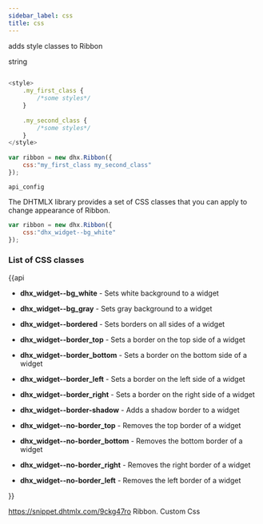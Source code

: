 ```yaml
---
sidebar_label: css
title: css
---
```



          


<Short>
 
adds style classes to Ribbon



</Short>



<Type>
 string


</Type>


~~~js
 
<style>
    .my_first_class {
        /*some styles*/
    }
 
    .my_second_class {
        /*some styles*/
    }
</style>
 
var ribbon = new dhx.Ribbon({
    css:"my_first_class my_second_class"
});


~~~
	api_config

<Descr>
 
The DHTMLX library provides a set of CSS classes that you can apply to change appearance of Ribbon.

~~~js
var ribbon = new dhx.Ribbon({
    css:"dhx_widget--bg_white"
});
~~~

### List of CSS classes

{{api

- <b>dhx_widget--bg_white</b> - Sets white background to a widget

- <b>dhx_widget--bg_gray</b> - Sets gray background to a widget

- <b>dhx_widget--bordered</b> - Sets borders on all sides of a widget

- <b>dhx_widget--border_top</b> - Sets a border on the top side of a widget

- <b>dhx_widget--border_bottom</b> - Sets a border on the bottom side of a widget

- <b>dhx_widget--border_left</b> - Sets a border on the left side of a widget

- <b>dhx_widget--border_right</b> - Sets a border on the right side of a widget

- <b>dhx_widget--border-shadow</b> - Adds a shadow border to a widget

- <b>dhx_widget--no-border_top</b> - Removes the top border of a  widget

- <b>dhx_widget--no-border_bottom</b> - Removes the bottom border of a widget

- <b>dhx_widget--no-border_right</b> - Removes the right border of a widget

- <b>dhx_widget--no-border_left</b> - Removes the left border of a widget

}}


</Descr>


 https://snippet.dhtmlx.com/9ckg47ro	Ribbon. Custom Css